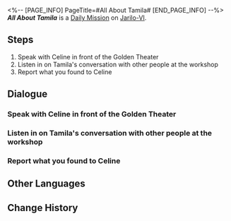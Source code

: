<%-- [PAGE_INFO]
PageTitle=#All About Tamila#
[END_PAGE_INFO] --%>
{{Stub|Dialogue.}}
{{Mission Infobox
|id            = 3011407
|title         = 
|image         = <!--Mission All About Tamila.png-->
|type          = Daily
|event_name    = 
|chapter       = 
|requirements  = {{subst:void|<!--Unknown: {"Type":"Manual"}-->}}
|summary       = <!--official mission summary from Fate's Atlas-->
|characters    = Trailblazer
|startLocation = [[Jarilo-VI]] - [[Administrative District]]
|world         = Jarilo-VI
|area          = Administrative District
|prev          = 
|next          = 
|rewards       = Credit*5,000
}}
'''''All About Tamila''''' is a [[Daily Mission]] on [[Jarilo-VI]].

==Steps==
# Speak with Celine in front of the Golden Theater
# Listen in on Tamila's conversation with other people at the workshop
# Report what you found to Celine

<!--
==Gameplay Notes==

--><!--
==Trial Character==

-->
==Dialogue==
{{Stub Dialogue}}

===Speak with Celine in front of the Golden Theater===
{{Mission Description|type=daily|location=Administrative District|Celine, the voice actress, seems to be distressed about something.<br />Speak with her and see if there is anything you can help her with.}}
{{Dialogue Start}}
:{{tx}}
{{Dialogue End}}

===Listen in on Tamila's conversation with other people at the workshop===
{{Mission Description|type=daily|location=Neverwinter Workshop|update|The voice actress, Celine, is very interested in the musical star Tamila's way of life.<br />She asked you to observe Tamila's behavior at the Overworld's workshop.<br />What an ambitious aspiring actress. Help her to the best of your abilities.}}
{{Dialogue Start}}
:{{tx}}
{{Dialogue End}}

===Report what you found to Celine===
{{Mission Description|type=daily|location=Administrative District|update|The voice actress, Celine, is very interested in the musical star Tamila's way of life.<br />You overheard a fun conversation between Tamila and another person, so go and tell Celine right away.}}
{{Dialogue Start}}
:{{tx}}
{{Dialogue End}}

==Other Languages==
{{Other Languages
|en   = All About Tamila
|zhs  = 关于塔米拉的一切
|zht  = 關於塔米拉的一切
|ja   = タミラに関する全て
|ko   = 타밀라에 대한 모든 것
|es   = Todo sobre Tamila
|fr   = Tout sur Tamila
|ru   = Всё о Тамиле
|th   = ทุกเรื่องของ Tamila
|vi   = Mọi Điều Về Tamila
|de   = Alles über Tamila
|id   = Semua tentang Tamila
|pt   = Tudo Sobre Tamila
}}

==Change History==
{{Change History|1.0}}
